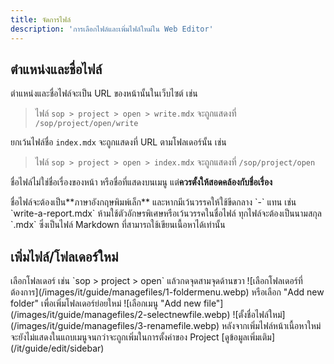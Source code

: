 ```yaml
---
title: จัดการไฟล์
description: 'การเลือกไฟล์และเพิ่มไฟล์ใหม่ใน Web Editor'
---
```


## ตำแหน่งและชื่อไฟล์

ตำแหน่งและชื่อไฟล์จะเป็น URL ของหน้านั้นในเว็บไซต์ เช่น

> ไฟล์ `sop > project > open > write.mdx` จะถูกแสดงที่ `/sop/project/open/write`

ยกเว้นไฟล์ชื่อ `index.mdx` จะถูกแสดงที่ URL ตามโฟลเดอร์นั้น เช่น

> ไฟล์ `sop > project > open > index.mdx` จะถูกแสดงที่ `/sop/project/open`

ชื่อไฟล์ไม่ใช่ชื่อเรื่องของหน้า หรือชื่อที่แสดงบนเมนู แต่**ควรตั้งให้สอดคล้องกับชื่อเรื่อง**

<Warning>
  ชื่อไฟล์จะต้องเป็น**ภาษาอังกฤษพิมพ์เล็ก** และหากมีเว้นวรรคให้ใช้ขีดกลาง `-` แทน เช่น
  `write-a-report.mdx` ห้ามใช้ตัวอักษรพิเศษหรือเว้นวรรคในชื่อไฟล์
</Warning>

<Info>
  ทุกไฟล์จะต้องเป็นนามสกุล `.mdx` ซึ่งเป็นไฟล์ Markdown ที่สามารถใช้เขียนเนื้อหาได้เท่านั้น
</Info>

## เพิ่มไฟล์/โฟลเดอร์ใหม่

<Steps>
  <Step title="เลือกโฟลเดอร์ที่ต้องการเพิ่มไฟล์ใหม่">
    เลือกโฟลเดอร์ เช่น `sop > project > open` แล้วกดจุดสามจุดด้านขวา
    ![เลือกโฟลเดอร์ที่ต้องการ](/images/it/guide/managefiles/1-foldermenu.webp)
  </Step>
  <Step title='เลือก "Add new file"'>
    หรือเลือก "Add new folder" เพื่อเพิ่มโฟลเดอร์ย่อยใหม่ ![เลือกเมนู "Add new
    file"](/images/it/guide/managefiles/2-selectnewfile.webp)
  </Step>
  <Step title="ตั้งชื่อไฟล์">
    ![ตั้งชื่อไฟล์ใหม่](/images/it/guide/managefiles/3-renamefile.webp)
  </Step>
</Steps>

<Info>
  หลังจากเพิ่มไฟล์หน้าเนื้อหาใหม่ จะยังไม่แสดงในแถบเมนูจนกว่าจะถูกเพิ่มในการตั้งค่าของ Project
  [ดูข้อมูลเพิ่มเติม](/it/guide/edit/sidebar)
</Info>
